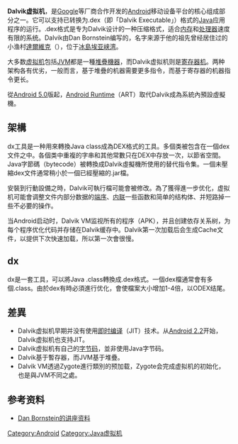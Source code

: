 {{NoteTA|G1=IT}}
{{Infobox software
| name = Dalvik
| logo =
| screenshot =
| caption =
| collapsible =
| author = Dan Bornstein
| developer =
| released = <!-- {{Start date|YYYY|MM|DD}} -->
| discontinued =
| latest release version =
| latest release date = <!-- {{Start date and age|YYYY|MM|DD}} -->
| latest preview version =
| latest preview date = <!-- {{Start date and age|YYYY|MM|DD}} -->
| frequently updated =
| programming language =
| operating system = [[Linux|Linux]]
| platform = [[Android|Android]]
| size =
| language =
| status =
| genre = [[虚拟机|虚拟机]]
| license = [[Apache_License|Apache License]] 2.0
| website = https://source.android.com/devices/tech/dalvik/index.html
}}
{{Infobox file format
| name = Dalvik执行文件
| extension = .dex
}}
'''Dalvik虚拟机'''，是[[Google|Google]]等厂商合作开发的[[Android|Android]]移动设备平台的核心组成部分之一。它可以支持已转换为.dex（即「Dalvik Executable」）格式的[[Java|Java]]应用程序的运行。.dex格式是专为Dalvik设计的一种压缩格式，适合[[内存|内存]]和[[处理器|处理器]]速度有限的系统。Dalvik由Dan Bornstein编写的，名字来源于他的祖先曾经居住过的小渔村[[達爾維克|達爾維克]]（{{lang|is|Dalvík}}），位于[[冰島|冰島]][[埃亚峡湾|埃亚峡湾]]。

大多数[[虚拟机|虚拟机]]包括[[JVM|JVM]]都是一種[[堆疊機器|堆疊機器]]，而Dalvik虚拟机则是[[寄存器机|寄存器机]]。两种架构各有优劣，一般而言，基于堆疊的机器需要更多指令，而基于寄存器的机器指令更长。

從[[Android_5.0|Android 5.0]]版起，[[Android_Runtime|Android Runtime]]（ART）取代Dalvik成為系統內預設虛擬機。

==架構==
dx工具是一种用來轉換Java class成為DEX格式的工具。多個类被包含在一個dex文件之中。各個类中重複的字串和其他常數只在DEX中存放一次，以節省空間。Java字節碼（bytecode）被轉換成Dalvik虛擬機所使用的替代指令集。一個未壓縮dex文件通常稍小於一個已經壓縮的.jar檔。

安裝到行動設備之時，Dalvik可執行檔可能會被修改。為了獲得進一步优化，虚拟机可能會调整文件内部分数据的[[字节序|端序]]、[[内联函数|内联]]一些函数和简单的结构体、并短路掉一些不必要的操作。

当Android启动时，Dalvik VM监视所有的程序（APK），并且创建依存关系树，为每个程序优化代码并存储在Dalvik缓存中。Dalvik第一次加载后会生成Cache文件，以提供下次快速加载，所以第一次會很慢。

{{Fact|Dalvik直譯器採用預先算好的Goto位址，每個指令对内存的访问都在64字节边界上对齊。這樣可以節省一個指令後進行查表的時間。為了強化功能, Dalvik還提供了快速翻译器（Fast Interpreter）。|time=2013-02-11T13:54:27+00:00}}

==dx==
dx是一套工具，可以將Java .class轉換成.dex格式。一個dex檔通常會有多個.class。由於dex有時必須進行优化，會使檔案大小增加1-4倍，以ODEX结尾。

==差異==
* Dalvik虚拟机早期并没有使用[[即时编译|即时编译]]（JIT）技术。从[[Android_2.2|Android 2.2]]开始，Dalvik虚拟机也支持JIT。
* Dalvik虚拟机有自己的[[字节码|字节码]]，並非使用Java字节码。
* Dalvik基于暫存器，而JVM基于堆疊。
* Dalvik VM透過Zygote進行類別的预加载，Zygote会完成虚拟机的初始化，也是與JVM不同之處。

== 参考资料 ==
*[http://sites.google.com/site/developerdaychina/google-developer-day-2008-china/android-dalvik-vm Dan Bornstein的讲座资料]{{Wayback|url=http://sites.google.com/site/developerdaychina/google-developer-day-2008-china/android-dalvik-vm |date=20090221000002 }}

{{Android}}

[[Category:Android|Category:Android]]
[[Category:Java虚拟机|Category:Java虚拟机]]